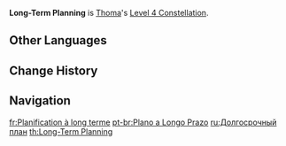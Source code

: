 {{Constellation Infobox
|image       = Constellation Long-Term Planning.png
|description = After using [[Crimson Ooyoroi]], 15 [[Energy]] will be restored to Thoma.
|level       = 4
|character   = Thoma
|utility1    = Energy
}}
'''Long-Term Planning''' is [[Thoma]]'s [[Level 4 Constellation]].

==Other Languages==
{{Other Languages
|en      = Long-Term Planning
|zhs     = 用臣的久计
|zhs_rm  = Yòngchén de Jiǔjì
|zht     = 用臣的久計
|zht_rm  = Yòngchén de Jiǔjì
|zh_tl   = Long-Term Planning of a Trustful Retainer
|ja      = 家臣の方策
|ja_rm   = Kashin no Housaku
|ja_tl   = Long-Term Planning of a Retainer
|ko      = {{tt|가신|家臣}}의 오랜 {{tt|계획|計劃}}
|ko_rm   = Gasin-ui Oraen Gyehoek
|ko_tl   = Retainer's Long-Term Planning
|es      = Plan de servicio
|es_tl   = Service plan
|fr      = Planification à long terme
|fr_tl   = Long-Term Planning
|ru      = Долгосрочный план
|ru_tl   = Long-Term Plan
|th      = Long-Term Planning
|vi      = Mưu Kế Của Gia Thần
|vi_tl   = 
|de      = Längerfristige Planung
|de_tl   = Long-Term Planning
|id      = Long-Term Planning
|pt      = Plano a Longo Prazo
|pt_tl   = Long-Term Plan
|tr      = Uzun Vadeli Planlama
|tr_tl   = 
|it      = Piano a lungo termine
|it_tl   = Long-Term Plan
}}

==Change History==
{{Change History|2.2}}

==Navigation==
{{Talent Navbox|Thoma}}

[[fr:Planification à long terme]]
[[pt-br:Plano a Longo Prazo]]
[[ru:Долгосрочный план]]
[[th:Long-Term Planning]]